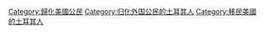 [[Category:歸化美國公民|Category:歸化美國公民]]
[[Category:归化外国公民的土耳其人|Category:归化外国公民的土耳其人]]
[[Category:移民美國的土耳其人|Category:移民美國的土耳其人]]